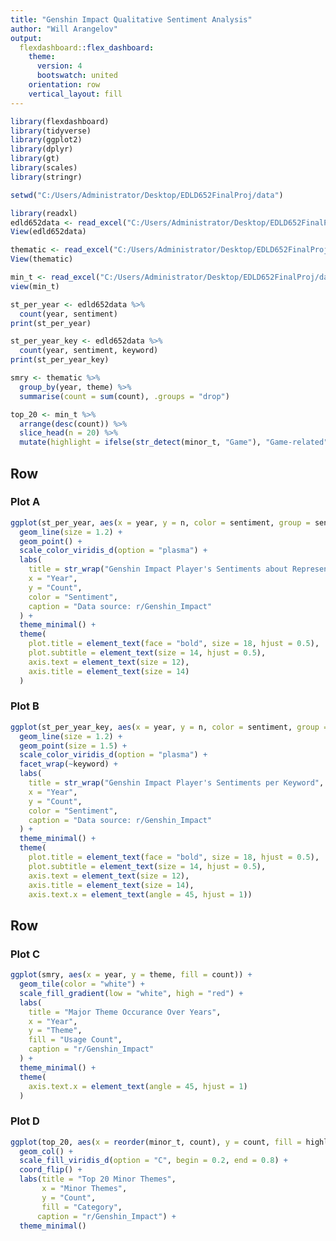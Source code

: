 ```yaml
---
title: "Genshin Impact Qualitative Sentiment Analysis"
author: "Will Arangelov"
output: 
  flexdashboard::flex_dashboard:
    theme: 
      version: 4
      bootswatch: united
    orientation: row
    vertical_layout: fill
---
```


```r
library(flexdashboard)
library(tidyverse)
library(ggplot2)
library(dplyr)
library(gt)
library(scales)
library(stringr)
```

```r

setwd("C:/Users/Administrator/Desktop/EDLD652FinalProj/data")

library(readxl)
edld652data <- read_excel("C:/Users/Administrator/Desktop/EDLD652FinalProj/data/edld652data.xlsx")
View(edld652data)

thematic <- read_excel("C:/Users/Administrator/Desktop/EDLD652FinalProj/data/thematic.xlsx")
View(thematic)

min_t <- read_excel("C:/Users/Administrator/Desktop/EDLD652FinalProj/data/minor_t.xlsx")
view(min_t)
```

```r
st_per_year <- edld652data %>%
  count(year, sentiment)
print(st_per_year) 

st_per_year_key <- edld652data %>%
  count(year, sentiment, keyword)
print(st_per_year_key)
```

```r
smry <- thematic %>%
  group_by(year, theme) %>%
  summarise(count = sum(count), .groups = "drop")
```

```r
top_20 <- min_t %>%
  arrange(desc(count)) %>%
  slice_head(n = 20) %>%
  mutate(highlight = ifelse(str_detect(minor_t, "Game"), "Game-related", "Other"))
```

Row {data-height=50%}
-----------------------------------------------------------------------

### Plot A

```r
ggplot(st_per_year, aes(x = year, y = n, color = sentiment, group = sentiment)) + 
  geom_line(size = 1.2) + 
  geom_point() +
  scale_color_viridis_d(option = "plasma") +
  labs(
    title = str_wrap("Genshin Impact Player's Sentiments about Representation", width = 40),
    x = "Year",
    y = "Count",
    color = "Sentiment", 
    caption = "Data source: r/Genshin_Impact"
  ) +
  theme_minimal() + 
  theme(
    plot.title = element_text(face = "bold", size = 18, hjust = 0.5),
    plot.subtitle = element_text(size = 14, hjust = 0.5),
    axis.text = element_text(size = 12),
    axis.title = element_text(size = 14)
  )
```


### Plot B

```r
ggplot(st_per_year_key, aes(x = year, y = n, color = sentiment, group = sentiment)) + 
  geom_line(size = 1.2) + 
  geom_point(size = 1.5) +
  scale_color_viridis_d(option = "plasma") +
  facet_wrap(~keyword) +
  labs(
    title = str_wrap("Genshin Impact Player's Sentiments per Keyword", width = 40),
    x = "Year",
    y = "Count",
    color = "Sentiment", 
    caption = "Data source: r/Genshin_Impact"
  ) +
  theme_minimal() + 
  theme(
    plot.title = element_text(face = "bold", size = 18, hjust = 0.5),
    plot.subtitle = element_text(size = 14, hjust = 0.5),
    axis.text = element_text(size = 12),
    axis.title = element_text(size = 14), 
    axis.text.x = element_text(angle = 45, hjust = 1))
```

Row {data-height=50%}
-----------------------------------------------------------------------

### Plot C

```r
ggplot(smry, aes(x = year, y = theme, fill = count)) +
  geom_tile(color = "white") + 
  scale_fill_gradient(low = "white", high = "red") +
  labs(
    title = "Major Theme Occurance Over Years",
    x = "Year",
    y = "Theme",
    fill = "Usage Count",
    caption = "r/Genshin_Impact"
  ) +
  theme_minimal() +
  theme(
    axis.text.x = element_text(angle = 45, hjust = 1)
  )
```

### Plot D

```r
ggplot(top_20, aes(x = reorder(minor_t, count), y = count, fill = highlight)) +
  geom_col() +
  scale_fill_viridis_d(option = "C", begin = 0.2, end = 0.8) + 
  coord_flip() + 
  labs(title = "Top 20 Minor Themes",
       x = "Minor Themes", 
       y = "Count",
       fill = "Category",
      caption = "r/Genshin_Impact") +
  theme_minimal()
```

